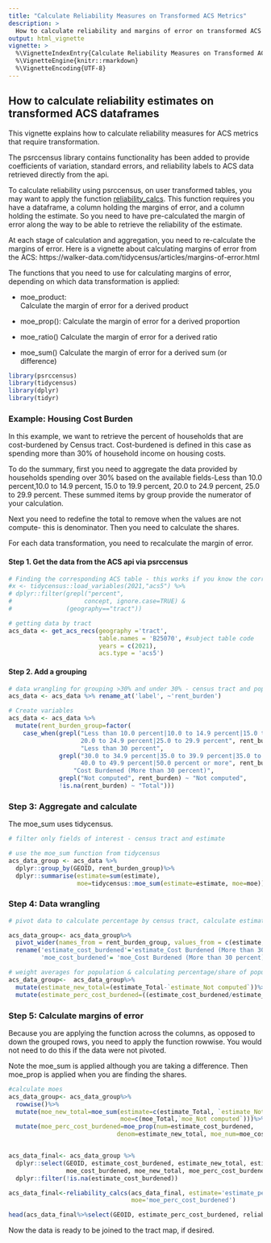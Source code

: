 ```yaml
---
title: "Calculate Reliability Measures on Transformed ACS Metrics"
description: >
  How to calculate reliability and margins of error on transformed ACS data.
output: html_vignette
vignette: >
  %\VignetteIndexEntry{Calculate Reliability Measures on Transformed ACS Metrics}
  %\VignetteEngine{knitr::rmarkdown}
  %\VignetteEncoding{UTF-8}
---
```

## How to calculate reliability estimates on transformed ACS dataframes

This vignette explains how to calculate reliability measures for ACS metrics that require transformation.

The psrccensus library contains functionality has been added to provide coefficients of variation, standard errors, and reliability labels to ACS data retrieved directly from the api.

To calculate reliability using psrccensus, on user transformed tables, you may want to apply the function [reliability_calcs](https://psrc.github.io/psrccensus/reference/reliability_calcs.html). This function requires you have a dataframe, a column holding the margins of error, and a column holding the estimate. So you need to have pre-calculated the margin of error along the way to be able to retrieve the reliability of the estimate.


At each stage of calculation and aggregation, you need to re-calculate the margins of error. Here is a vignette about calculating margins of error from the ACS: https://walker-data.com/tidycensus/articles/margins-of-error.html

The functions that you need to use for calculating margins of error, depending on which data transformation is applied:

* moe_product: 	
Calculate the margin of error for a derived product

* moe_prop():
	Calculate the margin of error for a derived proportion
	
* moe_ratio()
Calculate the margin of error for a derived ratio

* moe_sum()
Calculate the margin of error for a derived sum (or difference)


```r
library(psrccensus)
library(tidycensus)
library(dplyr)
library(tidyr)
```

### Example: Housing Cost Burden
In this example, we want to retrieve the percent of households that are cost-burdened by Census tract. Cost-burdened is defined in this case as spending more than 30% of household income on housing costs.

To do the summary, first you need to aggregate the data provided by households spending over 30% based on the available fields-Less than 10.0 percent,10.0 to 14.9 percent, 15.0 to 19.9 percent, 20.0 to 24.9 percent, 25.0 to 29.9 percent. These summed items by group provide the numerator of your calculation.

Next you need to redefine the total to remove when the values are not compute- this is denominator. Then you need to calculate the shares.

For each data transformation, you need to recalculate the margin of error.

#### Step 1. Get the data from the ACS api	via psrccensus

```r
# Finding the corresponding ACS table - this works if you know the correct concept label. If not, another option would be to visit https://data.census.gov/table and search for the right subject table and skip to the next step ----
#x <- tidycensus::load_variables(2021,"acs5") %>% 
# dplyr::filter(grepl("percent",
#                    concept, ignore.case=TRUE) & 
#               (geography=="tract"))

# getting data by tract
acs_data <- get_acs_recs(geography ='tract', 
                         table.names = 'B25070', #subject table code
                         years = c(2021),
                         acs.type = 'acs5')
```

#### Step 2. Add a grouping 
```r
# data wrangling for grouping >30% and under 30% - census tract and population
acs_data <- acs_data %>% rename_at('label', ~'rent_burden')

# Create variables
acs_data <- acs_data %>% 
  mutate(rent_burden_group=factor(
    case_when(grepl("Less than 10.0 percent|10.0 to 14.9 percent|15.0 to 19.9 percent|
                    20.0 to 24.9 percent|25.0 to 29.9 percent", rent_burden) ~
                    "Less than 30 percent",
              grepl("30.0 to 34.9 percent|35.0 to 39.9 percent|35.0 to 39.9 percent|
                    40.0 to 49.9 percent|50.0 percent or more", rent_burden) ~ 
                  "Cost Burdened (More than 30 percent)",
              grepl("Not computed", rent_burden) ~ "Not computed",
              !is.na(rent_burden) ~ "Total")))
```


### Step 3: Aggregate and calculate
The moe_sum uses tidycensus.
```r
# filter only fields of interest - census tract and estimate

# use the moe_sum function from tidycensus
acs_data_group <- acs_data %>% 
  dplyr::group_by(GEOID, rent_burden_group)%>%
  dplyr::summarise(estimate=sum(estimate), 
                   moe=tidycensus::moe_sum(estimate=estimate, moe=moe))


```

### Step 4: Data wrangling
```r
# pivot data to calculate percentage by census tract, calculate estimates

acs_data_group<- acs_data_group%>%   
  pivot_wider(names_from = rent_burden_group, values_from = c(estimate,moe))%>%
  rename('estimate_cost_burdened'='estimate_Cost Burdened (More than 30 percent)',
         'moe_cost_burdened'= 'moe_Cost Burdened (More than 30 percent)')

# weight averages for population & calculating percentage/share of population per tract instead of integer
acs_data_group<-  acs_data_group%>%
  mutate(estimate_new_total=(estimate_Total-`estimate_Not computed`))%>%
  mutate(estimate_perc_cost_burdened=((estimate_cost_burdened/estimate_new_total)))
```

### Step 5: Calculate margins of error

Because you are applying the function across the columns, as opposed to down the grouped rows, you need to apply the function rowwise. You would not need to do this if the data were not pivoted.

Note the moe_sum is applied although you are taking a difference. Then moe_prop is applied when you are finding the shares. 
```r
#calculate moes
acs_data_group<- acs_data_group%>%
  rowwise()%>%
  mutate(moe_new_total=moe_sum(estimate=c(estimate_Total, `estimate_Not computed`), 
                               moe=c(moe_Total,`moe_Not computed`)))%>%
  mutate(moe_perc_cost_burdened=moe_prop(num=estimate_cost_burdened,
                              denom=estimate_new_total, moe_num=moe_cost_burdened, moe_denom=moe_new_total))


acs_data_final<- acs_data_group %>% 
  dplyr::select(GEOID, estimate_cost_burdened, estimate_new_total, estimate_perc_cost_burdened,
                moe_cost_burdened, moe_new_total, moe_perc_cost_burdened) %>%
  dplyr::filter(!is.na(estimate_cost_burdened))

acs_data_final<-reliability_calcs(acs_data_final, estimate='estimate_perc_cost_burdened', 
                                  moe='moe_perc_cost_burdened')

head(acs_data_final%>%select(GEOID, estimate_perc_cost_burdened, reliability))
```

Now the data is ready to be joined to the tract map, if desired.
